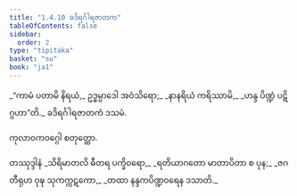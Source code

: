 ```yaml
---
title: "1.4.10 ခဒိရင်္ဂါရဇာတက"
tableOfContents: false
sidebar:
  order: 2
type: "tipitaka"
basket: "su"
book: "ja1"
---
```



<DynamicBreadcrumb />

<Division number="40" book="ja1">

<Paragraph number="86" type="verses" book="ja1">
_“ကာမံ ပတာမိ နိရယံ,_  
ဥဒ္ဓမ္ပာဒေါ အဝံသိရော;_  
_နာနရိယံ ကရိဿာမိ,_  
_ဟန္ဒ ပိဏ္ဍံ ပဋိဂ္ဂဟာ”တိ._  


</Paragraph>
</Division>

<Paragraph number="87" type="center" book="ja1">
ခဒိရင်္ဂါရဇာတကံ ဒသမံ.

  
ကုလာဝကဝဂ္ဂေါ စတုတ္ထော.



</Paragraph>

<Paragraph number="88" type="center" book="ja1">
တဿုဒ္ဒါနံ


</Paragraph>

<Paragraph number="89" type="verses" book="ja1">
_သိရိမာတလိ ဓီတရ ပက္ခိဝရော,_  
_ရတိယာဂတော မာတာပိတာ စ ပုန;_  
_ဇဂတီရုဟ ဝုဍ္ဎ သုကက္ကဋကော,_  
_တထာ နန္ဒကပိဏ္ဍဝရေန ဒသာတိ._
</Paragraph>